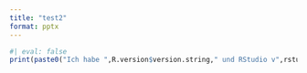 ```yaml
---
title: "test2"
format: pptx
---
```


```r
#| eval: false
print(paste0("Ich habe ",R.version$version.string," und RStudio v",rstudioapi::versionInfo()$version))
```
